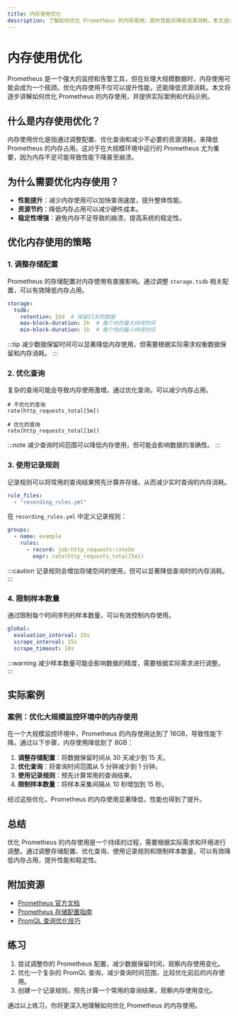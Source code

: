 ```yaml
---
title: 内存使用优化
description: 了解如何优化 Prometheus 的内存使用，提升性能并降低资源消耗。本文适合初学者，包含实际案例和代码示例。
---
```


# 内存使用优化

Prometheus 是一个强大的监控和告警工具，但在处理大规模数据时，内存使用可能会成为一个瓶颈。优化内存使用不仅可以提升性能，还能降低资源消耗。本文将逐步讲解如何优化 Prometheus 的内存使用，并提供实际案例和代码示例。

## 什么是内存使用优化？

内存使用优化是指通过调整配置、优化查询和减少不必要的资源消耗，来降低 Prometheus 的内存占用。这对于在大规模环境中运行的 Prometheus 尤为重要，因为内存不足可能导致性能下降甚至崩溃。

## 为什么需要优化内存使用？

- **性能提升**：减少内存使用可以加快查询速度，提升整体性能。
- **资源节约**：降低内存占用可以减少硬件成本。
- **稳定性增强**：避免内存不足导致的崩溃，提高系统的稳定性。

## 优化内存使用的策略

### 1. 调整存储配置

Prometheus 的存储配置对内存使用有直接影响。通过调整 `storage.tsdb` 相关配置，可以有效降低内存占用。

```yaml
storage:
  tsdb:
    retention: 15d  # 保留15天的数据
    max-block-duration: 2h  # 每个块的最大持续时间
    min-block-duration: 1h  # 每个块的最小持续时间
```

:::tip
减少数据保留时间可以显著降低内存使用，但需要根据实际需求权衡数据保留和内存消耗。
:::

### 2. 优化查询

复杂的查询可能会导致内存使用激增。通过优化查询，可以减少内存占用。

```promql
# 不优化的查询
rate(http_requests_total[5m])

# 优化的查询
rate(http_requests_total[1m])
```

:::note
减少查询时间范围可以降低内存使用，但可能会影响数据的准确性。
:::

### 3. 使用记录规则

记录规则可以将常用的查询结果预先计算并存储，从而减少实时查询的内存消耗。

```yaml
rule_files:
  - "recording_rules.yml"
```

在 `recording_rules.yml` 中定义记录规则：

```yaml
groups:
  - name: example
    rules:
      - record: job:http_requests:rate5m
        expr: rate(http_requests_total[5m])
```

:::caution
记录规则会增加存储空间的使用，但可以显著降低查询时的内存消耗。
:::

### 4. 限制样本数量

通过限制每个时间序列的样本数量，可以有效控制内存使用。

```yaml
global:
  evaluation_interval: 15s
  scrape_interval: 15s
  scrape_timeout: 10s
```

:::warning
减少样本数量可能会影响数据的精度，需要根据实际需求进行调整。
:::

## 实际案例

### 案例：优化大规模监控环境中的内存使用

在一个大规模监控环境中，Prometheus 的内存使用达到了 16GB，导致性能下降。通过以下步骤，内存使用降低到了 8GB：

1. **调整存储配置**：将数据保留时间从 30 天减少到 15 天。
2. **优化查询**：将查询时间范围从 5 分钟减少到 1 分钟。
3. **使用记录规则**：预先计算常用的查询结果。
4. **限制样本数量**：将样本采集间隔从 10 秒增加到 15 秒。

经过这些优化，Prometheus 的内存使用显著降低，性能也得到了提升。

## 总结

优化 Prometheus 的内存使用是一个持续的过程，需要根据实际需求和环境进行调整。通过调整存储配置、优化查询、使用记录规则和限制样本数量，可以有效降低内存占用，提升性能和稳定性。

## 附加资源

- [Prometheus 官方文档](https://prometheus.io/docs/)
- [Prometheus 存储配置指南](https://prometheus.io/docs/prometheus/latest/storage/)
- [PromQL 查询优化技巧](https://prometheus.io/docs/prometheus/latest/querying/basics/)

## 练习

1. 尝试调整你的 Prometheus 配置，减少数据保留时间，观察内存使用变化。
2. 优化一个复杂的 PromQL 查询，减少查询时间范围，比较优化前后的内存使用。
3. 创建一个记录规则，预先计算一个常用的查询结果，观察内存使用变化。

通过以上练习，你将更深入地理解如何优化 Prometheus 的内存使用。